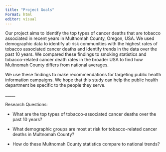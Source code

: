 ```yaml
---
title: "Project Goals"
Format: html
editor: visual
---
```


Our project aims to identify the top types of cancer deaths that are tobacco associated in recent years in Multnomah County, Oregon, USA. We used demographic data to identify at-risk communities with the highest rates of tobacco associated cancer deaths and identify trends in the data over the past 10 years. We compared these findings to smoking statistics and tobacco-related cancer death rates in the broader USA to find how Multnomah County differs from national averages. 

We use these findings to make recommendations for targeting public health information campaigns. We hope that this study can help the public health department be specific to the people they serve. 

\_\_\_\_\_

Research Questions:

-   What are the top types of tobacco-associated cancer deaths over the past 10 years?

-   What demographic groups are most at risk for tobacco-related cancer deaths in Multnomah County?

-   How do these Multnomah County statistics compare to national trends?
